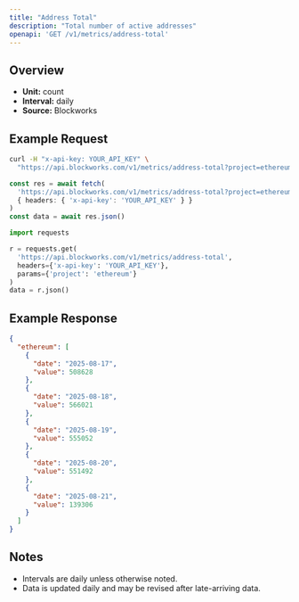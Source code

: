 ```yaml
---
title: "Address Total"
description: "Total number of active addresses"
openapi: 'GET /v1/metrics/address-total'
---
```


## Overview

- **Unit:** count
- **Interval:** daily
- **Source:** Blockworks

## Example Request

<CodeGroup>

```bash cURL
curl -H "x-api-key: YOUR_API_KEY" \
  "https://api.blockworks.com/v1/metrics/address-total?project=ethereum"
```

```typescript TypeScript
const res = await fetch(
  'https://api.blockworks.com/v1/metrics/address-total?project=ethereum',
  { headers: { 'x-api-key': 'YOUR_API_KEY' } }
)
const data = await res.json()
```

```python Python
import requests

r = requests.get(
  'https://api.blockworks.com/v1/metrics/address-total',
  headers={'x-api-key': 'YOUR_API_KEY'},
  params={'project': 'ethereum'}
)
data = r.json()
```

</CodeGroup>

## Example Response

```json
{
  "ethereum": [
    {
      "date": "2025-08-17",
      "value": 508628
    },
    {
      "date": "2025-08-18",
      "value": 566021
    },
    {
      "date": "2025-08-19",
      "value": 555052
    },
    {
      "date": "2025-08-20",
      "value": 551492
    },
    {
      "date": "2025-08-21",
      "value": 139306
    }
  ]
}
```

## Notes
- Intervals are daily unless otherwise noted.
- Data is updated daily and may be revised after late-arriving data.

